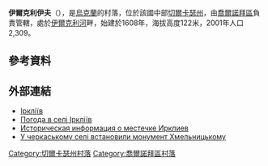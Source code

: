{{coord|49|31|1|N|32|20|10|E|scale:30000_region:UA|display=title}}

'''伊爾克利伊夫'''（{{lang-uk|Іркліїв}}），是[[烏克蘭|烏克蘭]]的村落，位於該國中部[[切爾卡瑟州|切爾卡瑟州]]，由[[喬爾諾拜區|喬爾諾拜區]]負責管轄，處於[[伊爾克利河_(第聶伯河支流)|伊爾克利河]]畔，始建於1608年，海拔高度122米，2001年人口2,309。

==參考資料==
{{reflist}}

==外部連結==
* [http://gska2.rada.gov.ua/pls/z7502/A005?rdat1=26.07.2009&rf7571=38649 Іркліїв]{{dead link|date=2017年11月 |bot=InternetArchiveBot |fix-attempted=yes }}
* [http://weather.in.ua/ua/cherkasskaja/9613 Погода в селі Іркліїв] {{Wayback|url=http://weather.in.ua/ua/cherkasskaja/9613 |date=20111221074124 }}
* [http://www.surnameindex.info/info/poltava/zolotonosha/irkliev/index.html Историческая информация о местечке Ирклиев] {{Wayback|url=http://www.surnameindex.info/info/poltava/zolotonosha/irkliev/index.html |date=20210306213109 }} {{ref-ru}}
* [http://www.umoloda.kiev.ua/number/1772/116/62830/ У черкаському селі встановили монумент Хмельницькому] {{Wayback|url=http://www.umoloda.kiev.ua/number/1772/116/62830/ |date=20160304112424 }}

[[Category:切爾卡瑟州村落|Category:切爾卡瑟州村落]]
[[Category:喬爾諾拜區村落|Category:喬爾諾拜區村落]]


{{Cherkasy-geo-stub}}